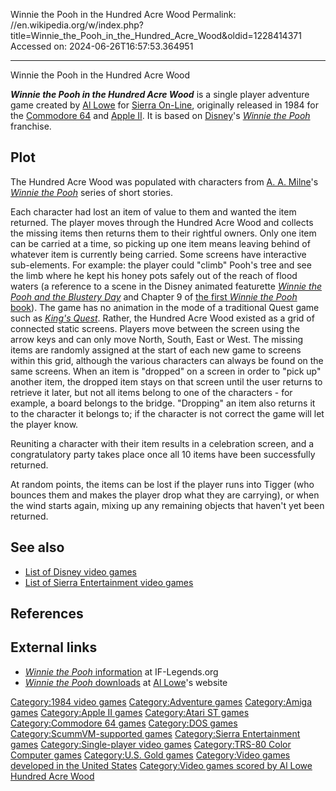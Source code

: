 Winnie the Pooh in the Hundred Acre Wood
Permalink: //en.wikipedia.org/w/index.php?title=Winnie_the_Pooh_in_the_Hundred_Acre_Wood&oldid=1228414371
Accessed on: 2024-06-26T16:57:53.364951



------
Winnie the Pooh in the Hundred Acre Wood
{{Short description|1984 video game}}
{{refimprove|date=February 2024}}
{{Infobox video game
|title = Winnie the Pooh In The Hundred Acre Wood
|image = Winnie the Pooh in the Hundred Acre Wood cover.jpg
|developer = [[Sierra Entertainment|Sierra On-Line]]
|publisher = {{vgrelease|NA|Sierra On-Line|EU|[[U.S. Gold]]}}
|designer = [[Al Lowe]]
|artist = [[Mark Crowe]] <br> Doug MacNeill <br> Jennifer Nelsen <br> Terry Pierce
|series = ''[[Winnie the Pooh (franchise)|Winnie the Pooh]]''
|engine =
|released = December 1984<ref>{{cite web | url=https://archive.org/details/MicroStationMemoDecember1984/mode/2up?q=%22Winnie+the+Pooh%22 | title=Micro Station Memo - December 1984 | access-date=2024-02-10}}</ref><ref>{{cite web | url=https://archive.org/details/bub_gb_nSQEAAAAMBAJ/page/n25/mode/2up?q=%22Winnie+the+Pooh%22 | title=Billboard - December 15, 1984 | access-date=2024-02-10}}</ref>
|genre = Adventure
|modes = [[Single-player video game|Single-player]]
|platforms = [[Apple II series|Apple II]], [[Commodore 64]], [[DOS]], [[Atari ST]], [[Amiga]], [[TRS-80 Color Computer|TRS-80 CoCo]]
}}

'''''Winnie the Pooh in the Hundred Acre Wood''''' is a single player adventure game created by [[Al Lowe]] for [[Sierra Entertainment|Sierra On-Line]], originally released in 1984 for the [[Commodore 64]] and [[Apple II]]. It is based on [[Disney]]'s ''[[Winnie the Pooh (franchise)|Winnie the Pooh]]'' franchise.

==Plot==
The Hundred Acre Wood was populated with characters from [[A. A. Milne]]'s ''[[Winnie the Pooh]]'' series of short stories.

Each character had lost an item of value to them and wanted the item returned. The player moves through the Hundred Acre Wood and collects the missing items then returns them to their rightful owners. Only one item can be carried at a time, so picking up one item means leaving behind of whatever item is currently being carried. Some screens have interactive sub-elements. For example: the player could "climb" Pooh's tree and see the limb where he kept his honey pots safely out of the reach of flood waters (a reference to a scene in the Disney animated featurette ''[[Winnie the Pooh and the Blustery Day]]'' and Chapter 9 of [[Winnie-the-Pooh (book)|the first ''Winnie the Pooh'' book]]). The game has no animation in the mode of a traditional Quest game such as ''[[King's Quest]]''. Rather, the Hundred Acre Wood existed as a grid of connected static screens. Players move between the screen using the arrow keys and can only move North, South, East or West. The missing items are randomly assigned at the start of each new game to screens within this grid, although the various characters can always be found on the same screens. When an item is "dropped" on a screen in order to "pick up" another item, the dropped item stays on that screen until the user returns to retrieve it later, but not all items belong to one of the characters - for example, a board belongs to the bridge. "Dropping" an item also returns it to the character it belongs to; if the character is not correct the game will let the player know.

Reuniting a character with their item results in a celebration screen, and a congratulatory party takes place once all 10 items have been successfully returned.

At random points, the items can be lost if the player runs into Tigger (who bounces them and makes the player drop what they are carrying), or when the wind starts again, mixing up any remaining objects that haven't yet been returned.

==See also==
{{portal|Children's literature}}
* [[List of Disney video games]]
* [[List of Sierra Entertainment video games]]

==References==
{{reflist}}

==External links==
* [http://www.if-legends.org/~adventure/Sierra_On-Line,_Inc.html ''Winnie the Pooh'' information] at IF-Legends.org
* [http://www.allowe.com/downloads/games.html ''Winnie the Pooh'' downloads] at [[Al Lowe]]'s website

{{Sierra Adventure Games}}
{{Winnie-the-Pooh}}

[[Category:1984 video games]]
[[Category:Adventure games]]
[[Category:Amiga games]]
[[Category:Apple II games]]
[[Category:Atari ST games]]
[[Category:Commodore 64 games]]
[[Category:DOS games]]
[[Category:ScummVM-supported games]]
[[Category:Sierra Entertainment games]]
[[Category:Single-player video games]]
[[Category:TRS-80 Color Computer games]]
[[Category:U.S. Gold games]]
[[Category:Video games developed in the United States]]
[[Category:Video games scored by Al Lowe]]
[[Category:Winnie-the-Pooh video games|Hundred Acre Wood]]